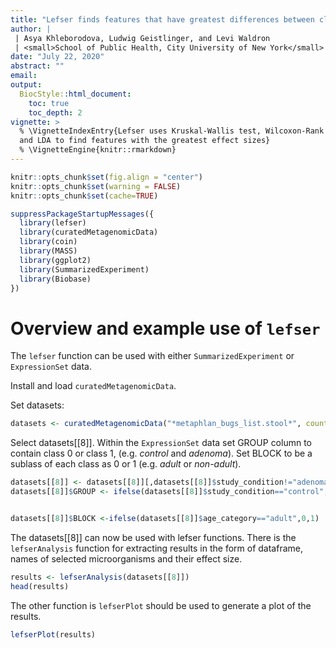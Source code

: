 ```yaml
---
title: "Lefser finds features that have greatest differences between classes."
author: |
 | Asya Khleborodova, Ludwig Geistlinger, and Levi Waldron
 | <small>School of Public Health, City University of New York</small>
date: "July 22, 2020"
abstract: ""
email:
output:
  BiocStyle::html_document:
    toc: true
    toc_depth: 2
vignette: >
  % \VignetteIndexEntry{Lefser uses Kruskal-Wallis test, Wilcoxon-Rank Sum test, 
  and LDA to find features with the greatest effect sizes}
  % \VignetteEngine{knitr::rmarkdown}
---
```


```r
knitr::opts_chunk$set(fig.align = "center")
knitr::opts_chunk$set(warning = FALSE)
knitr::opts_chunk$set(cache=TRUE)
```

```r
suppressPackageStartupMessages({
  library(lefser)
  library(curatedMetagenomicData)
  library(coin)
  library(MASS)
  library(ggplot2)
  library(SummarizedExperiment)
  library(Biobase)
})
```

# Overview and example use of `lefser`

The `lefser` function can be used with either `SummarizedExperiment`
or `ExpressionSet` data.

Install and load `curatedMetagenomicData`. 

Set datasets:

```r
datasets <- curatedMetagenomicData("*metaphlan_bugs_list.stool*", counts=TRUE, dryrun = FALSE)
```

Select datasets[[8]]. Within the `ExpressionSet` data set GROUP column 
to contain class 0 or class 1, (e.g. *control* and *adenoma*). Set BLOCK to
be a sublass of each class as 0 or 1 (e.g. *adult* or *non-adult*).

```r
datasets[[8]] <- datasets[[8]][,datasets[[8]]$study_condition!="adenoma"]
datasets[[8]]$GROUP <- ifelse(datasets[[8]]$study_condition=="control",0,1)


datasets[[8]]$BLOCK <-ifelse(datasets[[8]]$age_category=="adult",0,1)
```

The datasets[[8]] can now be used with lefser functions. There is the `lefserAnalysis` function for extracting 
results in the form of dataframe, names of selected microorganisms and their effect size.

```r
results <- lefserAnalysis(datasets[[8]])
head(results)
```

The other function is `lefserPlot` should be used to generate a plot of the results.

```r
lefserPlot(results)
```
